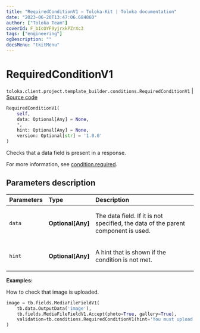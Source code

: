 ```yaml
---
title: "RequiredConditionV1 — Toloka-Kit | Toloka documentation"
date: "2023-06-20T13:47:06.684860"
author: ["Toloka Team"]
coverId: F_bIcOYF9yjrxkPZrXc3
tags: ["engineering"]
ogDescription: ""
docsMenu: "tkitMenu"
---
```


# RequiredConditionV1

`toloka.client.project.template_builder.conditions.RequiredConditionV1` | [Source code](https://github.com/Toloka/toloka-kit/blob/v1.2.0/src/client/project/template_builder/conditions.py#L189)

```python
RequiredConditionV1(
    self,
    data: Optional[Any] = None,
    *,
    hint: Optional[Any] = None,
    version: Optional[str] = '1.0.0'
)
```

Checks that a data field is present in a response.

For more information, see [condition.required](/docs/template-builder/reference/condition.required).

## Parameters description

| Parameters | Type | Description |
| :----------| :----| :-----------|
`data`|**Optional\[Any\]**|<p>The data field. If it is not specified, the data of the parent component is used.</p>
`hint`|**Optional\[Any\]**|<p>A hint that is shown if the condition is not met.</p>

**Examples:**

How to check that image is uploaded.

```python
image = tb.fields.MediaFileFieldV1(
    tb.data.OutputData('image'),
    tb.fields.MediaFileFieldV1.Accept(photo=True, gallery=True),
    validation=tb.conditions.RequiredConditionV1(hint='You must upload a photo.'),
)
```